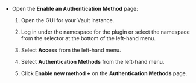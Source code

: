 - Open the **Enable an Authentication Method** page:

    1. Open the GUI for your Vault instance.

    1. Log in under the namespace for the plugin or select the namespace from the
       selector at the bottom of the left-hand menu.

    1. Select **Access** from the left-hand menu.

    1. Select **Authentication Methods** from the left-hand menu.

    1. Click **Enable new method +** on the **Authentication Methods** page.